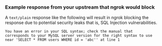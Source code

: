 ### Example response from your upstream that ngrok would block

A `text/plain` response like the following will result in ngrok blocking the response due to potential security leaks that is, SQL Injection vulnerabilities.

```
You have an error in your SQL syntax; check the manual that corresponds to your MySQL server version for the right syntax to use near 'SELECT * FROM users WHERE id = 'abc'' at line 1
```
